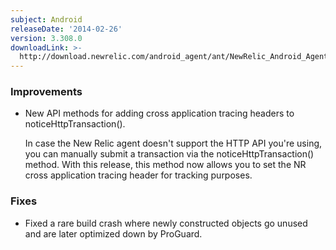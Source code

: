 ```yaml
---
subject: Android
releaseDate: '2014-02-26'
version: 3.308.0
downloadLink: >-
  http://download.newrelic.com/android_agent/ant/NewRelic_Android_Agent_3.308.0.zip
---
```


### Improvements

* New API methods for adding cross application tracing headers to noticeHttpTransaction().

  In case the New Relic agent doesn't support the HTTP API you're using, you can manually submit a transaction via the noticeHttpTransaction() method. With this release, this method now allows you to set the NR cross application tracing header for tracking purposes.

### Fixes

* Fixed a rare build crash where newly constructed objects go unused and are later optimized down by ProGuard.
